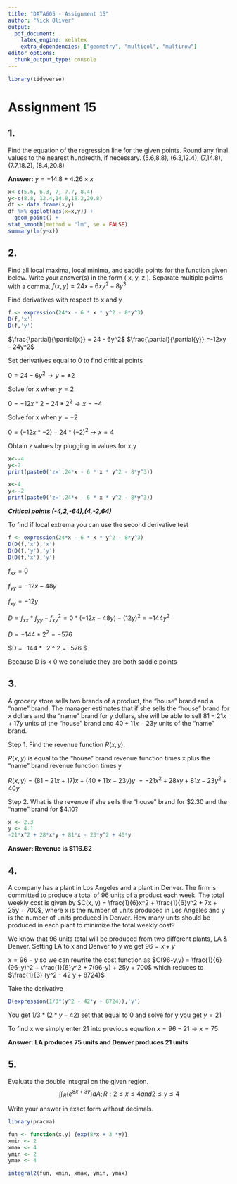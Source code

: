 ```yaml
---
title: "DATA605 - Assignment 15"
author: "Nick Oliver"
output:
  pdf_document:
    latex_engine: xelatex
    extra_dependencies: ["geometry", "multicol", "multirow"]
editor_options: 
  chunk_output_type: console
---
```

```r
library(tidyverse)
```
# Assignment 15

## 1.

Find the equation of the regression line for the given points. Round any final values to the nearest hundredth, if necessary. (5.6,8.8), (6.3,12.4), (7,14.8), (7.7,18.2), (8.4,20.8)

**Answer:** $y = -14.8 + 4.26 \times x$


```r
x<-c(5.6, 6.3, 7, 7.7, 8.4)
y<-c(8.8, 12.4,14.8,18.2,20.8)
df <- data.frame(x,y)
df %>% ggplot(aes(x=x,y)) +
  geom_point() +
stat_smooth(method = "lm", se = FALSE)
summary(lm(y~x))
```



## 2.

Find all local maxima, local minima, and saddle points for the function given below. Write your answer(s) in the form ( x, y, z ). Separate multiple points with a comma.
$f(x,y)=24x-6xy^2 -8y^3$

Find derivatives with respect to x and y

```r
f <- expression(24*x - 6 * x * y^2 - 8*y^3)
D(f,'x')
D(f,'y')
```

$\frac{\partial}{\partial{x}} = 24 - 6y^2$
$\frac{\partial}{\partial{y}} =-12xy - 24y^2$

Set derivatives equal to 0 to find critical points

$0 = 24 - 6y^2 \rightarrow y = \pm 2$

Solve for x when $y=2$

$0 =-12x*2 - 24*2^2 \rightarrow x = -4$

Solve for x when $y=-2$

$0 =(-12x*-2) - 24*(-2)^2 \rightarrow x = 4$

Obtain z values by plugging in values for x,y

```r
x<--4
y<-2
print(paste0('z=',24*x - 6 * x * y^2 - 8*y^3))

x<-4
y<--2
print(paste0('z=',24*x - 6 * x * y^2 - 8*y^3))
```

***Critical points (-4,2,-64),(4,-2,64)***

To find if local extrema you can use the second derivative test

```r
f <- expression(24*x - 6 * x * y^2 - 8*y^3)
D(D(f,'x'),'x')
D(D(f,'y'),'y')
D(D(f,'x'),'y')
```

$f_{xx} = 0$

$f_{yy} = -12x - 48y$

$f_{xy} = -12y$

$D = f_{xx} * f_{yy} - f_{xy}^2 = 0 * (-12x - 48y) - (12y)^2 = - 144y^2$

$D = -144 * 2 ^2 = -576$

$D = -144 * -2 ^ 2 = -576 $

Because D is < 0 we conclude they are both saddle points

## 3.

A grocery store sells two brands of a product, the "house" brand and a "name" brand. The manager estimates that if she sells the "house" brand for x dollars and the "name" brand for y dollars, she will be able to sell $81 - 21x + 17y$ units of the "house" brand and $40 + 11x - 23y$ units of the "name" brand.

Step 1. Find the revenue function $R(x,y)$.

$R(x,y)$ is equal to the "house" brand revenue function times x plus the "name" brand revenue function times y

$R(x,y) = (81 - 21x + 17)x + (40 + 11x - 23y)y$
$= -21 x^2 + 28 x y + 81 x - 23 y^2 + 40 y$

Step 2. What is the revenue if she sells the "house" brand for $2.30 and the "name" brand for $4.10?

```r
x <- 2.3
y <- 4.1
-21*x^2 + 28*x*y + 81*x - 23*y^2 + 40*y
```
**Answer: Revenue is $116.62**

## 4. 

A company has a plant in Los Angeles and a plant in Denver. The firm is committed to produce a total of 96 units of a
product each week. The total weekly cost is given by $C(x, y) = \frac{1}{6}x^2 + \frac{1}{6}y^2 + 7x + 25y + 700$, where x is the number of
units produced in Los Angeles and y is the number of units produced in Denver. How many units should be produced in each plant to minimize the total weekly cost?

We know that 96 units total will be produced from two different plants, LA & Denver. Setting LA to x and Denver to y we get $96 = x + y$

$x = 96 - y$ so we can rewrite the cost function as $C(96-y,y) = \frac{1}{6}(96-y)^2 + \frac{1}{6}y^2 + 7(96-y) + 25y + 700$ which reduces to $\frac{1}{3} (y^2 - 42 y + 8724)$

Take the derivative
```r
D(expression(1/3*(y^2 - 42*y + 8724)),'y')
```

You get $1/3 * (2 * y - 42)$ set that equal to 0 and solve for y you get $y=21$

To find x we simply enter 21 into previous equation $x = 96 - 21 \rightarrow x = 75$

**Answer: LA produces 75 units and Denver produces 21 units**

## 5. 

Evaluate the double integral on the given region.
   $$\iint_R (e^{8x+3y})dA;R:2\le x \le 4 and 2 \le y \le 4$$
  
Write your answer in exact form without decimals.

```r
library(pracma)

fun <- function(x,y) {exp(8*x + 3 *y)}
xmin <- 2
xmax <- 4
ymin <- 2
ymax <- 4

integral2(fun, xmin, xmax, ymin, ymax)
```